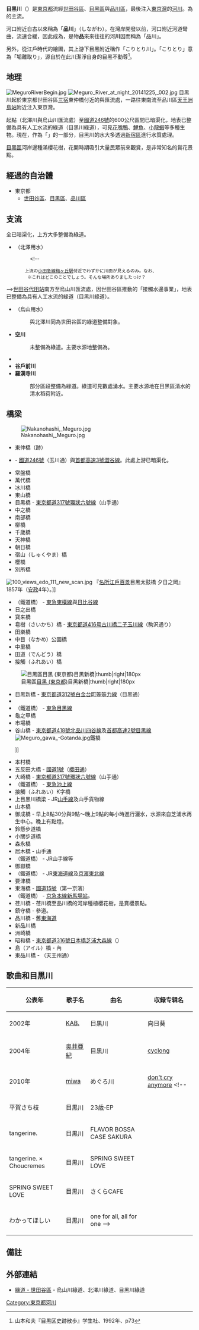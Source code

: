 {{Infobox river
| river_name      = 目黑川
| native_name     = 目黒川
| native_name_lang= ja
| image_name      = Megurogawa -01.jpg
| image_size      = 300px
| caption         = 春天的目黑川
| river_system    = {{link-ja|二級水系|二級水系}}目黑川
| origin          = [[武藏野台地|武藏野台地]]（[[世田谷區|世田谷區]]）
| mouth           = 
| progression     = [[東京灣|東京灣]]（[[品川區|品川區]]） 
| basin_countries =
| length          = 7.82公里
| elevation       =
| mouth_elevation =
| discharge       =
| watershed       = 45.8平方公里
| blank_name      = 類別
| blank_info      = 二級河川
}}
'''目黑川'''（{{jpn|j=目黒川|hg=めぐろがわ}}）是[[東京都|東京都]]流經[[世田谷區|世田谷區]]、[[目黑區|目黑區]]與[[品川區|品川區]]，最後注入[[東京灣|東京灣]]的[[河川|河川]]。為{{link-ja|二級水系|二級水系}}的主流。

河口附近自古以來稱為「'''品川'''」（しながわ）。在灣岸開發以前，河口附近河道彎曲，流速合緩，因此成為{{link-ja|品川湊|品川湊|港口}}，是物'''品'''來來往往的河'''川'''因而稱為「品川」。

另外，從江戶時代的繪圖，其上游下目黑附近稱作「こりとり川」。「こりとり」意為「垢離取り」，源自於在此川潔淨自身的目黑不動尊<ref>山本和夫『目黒区史跡散歩』学生社、1992年、p73</ref>。

== 地理 ==
[[File:MeguroRiverBegin.jpg|thumb]]
[[File:Meguro_River_at_night_20141225,_002.jpg|thumb]]
目黑川起於東京都世田谷區[[三宿|三宿]]東仲橋付近的{{link-ja|北澤川 (東京都)|北沢川 (東京都)|北澤川}}與{{link-ja|烏山川|烏山川}}匯流處，一路往東南流至品川區[[天王洲島站|天王洲島站]]附近注入東京灣。

起點（北澤川與烏山川匯流處）至[[國道246號|國道246號]]{{link-ja|大橋 (目黑川)|大橋 (目黒川)|大橋}}的600公尺區間已暗渠化，地表已整備為具有人工水流的綠道（目黑川綠道），可見[[花嘴鴨|花嘴鴨]]、[[鯉魚|鯉魚]]、[[小龍蝦|小龍蝦]]等多種生物。現在，作為「{{link-ja|清流復活事業|清流復活事業}}」的一部分，目黑川的水大多透過[[新宿區|新宿區]]{{link-ja|東京都下水道局|東京都下水道局}}{{link-ja|落合水再生中心|落合水再生センター]]}}進行水質處理。

[[目黑區|目黑區]]河岸邊種滿櫻花樹，花開時期吸引大量民眾前來觀賞，是非常知名的賞花景點。

== 經過的自治體 ==
* 東京都
** [[世田谷區|世田谷區]]、[[目黑區|目黑區]]、[[品川區|品川區]]

== 支流 ==
全已暗渠化，上方大多整備為綠道。
* '''{{link-ja|北澤川 (東京都)|北沢川 (東京都)|北澤川}}'''（北澤用水）
*:<!--
        上流の[[小田急小田原線|小田急線]][[梅ヶ丘駅|梅ヶ丘駅]]付近でわずかに川面が見えるのみ。なお、
         ※これはどこのことでしょう。そんな場所ありましたっけ？

-->[[世田谷代田站|世田谷代田站]]南方至烏山川匯流處，因世田谷區推動的「接觸水邊事業」，地表已整備為具有人工水流的綠道（目黑川綠道）。
* '''{{link-ja|烏山川|烏山川}}'''（烏山用水）
*:與北澤川同為世田谷區的綠道整備對象。
* '''空川'''
*:未整備為綠道。主要水源地整備為{{link-ja|駒場野公園|駒場野公園}}。
* '''{{link-ja|蛇崩川|蛇崩川}}'''
* '''谷戶前川'''
* '''羅漢寺川'''
*:部分區段整備為綠道。綠道可見數處湧水。主要水源地在目黑區清水的清水稻荷附近。

== 橋梁 ==
[[File:Nakanohashi,_Meguro.jpg|thumb]]
* 東仲橋（跡）
* {{link-ja|大橋 (目黑川)|大橋 (目黒川)|大橋}} - [[國道246號|國道246號]]（玉川通）與[[首都高速3號澀谷線|首都高速3號澀谷線]]。此處上游已暗渠化。
* 常盤橋
* 萬代橋
* 冰川橋
* 東山橋
* 目黑橋 - [[東京都道317號環狀六號線|東京都道317號環狀六號線]]（山手通）
* 中之橋
* 南部橋
* 柳橋
* 千歲橋
* 天神橋
* 朝日橋
* 宿山（しゅくやま）橋
* 櫻橋
* 別所橋
[[File:100_views_edo_111_new_scan.jpg|thumb]] 『[[名所江戶百景|名所江戶百景]]目黑太鼓橋 夕日之岡』 1857年（[[安政|安政]]4年）。]]
* （鐵道橋） - [[東急電鐵|東急]][[東急東橫線|東橫線]]與[[東京地下鐵日比谷線|日比谷線]]
* 日之出橋
* 寶来橋
* 皂樹（さいかち）橋 - [[東京都道416号古川橋二子玉川線|東京都道416号古川橋二子玉川線]]（駒沢通り） 
* 田樂橋
* 中目（なかめ）公園橋
* 中里橋
* 田道（でんどう）橋 
* 接觸（ふれあい）橋
[[File:Meguro_River_2012_April.JPG|目黑區[[目黑 (東京都)]]目黑新橋|thumb|right|180px]]
* 目黑新橋 - [[東京都道312號白金台町等等力線|東京都道312號白金台町等等力線]]（目黑通）
* {{link-ja|太鼓橋 (目黑區)|太鼓橋 (目黒区)|太鼓橋}}
* （鐵道橋） - [[東急電鐵|東急]][[目黑線|目黑線]]
* 龜之甲橋
* 市場橋
* 谷山橋 - [[東京都道418號北品川四谷線|東京都道418號北品川四谷線]]及[[首都高速2號目黑線|首都高速2號目黑線]] [[File:Meguro_gawa_-Gotanda.jpg|thumb]]鐵橋</center>]]
* 本村橋
* 五反田大橋 - [[國道1號_(日本)|國道1號]]（[[櫻田通|櫻田通]]）
* 大崎橋 - [[東京都道317號環狀六號線|東京都道317號環狀六號線]]（山手通）
* （鐵道橋） - [[東急電鐵|東急]][[東急池上線|池上線]]
* 接觸（ふれあい）K字橋
* 上目黑川橋梁 - JR[[山手線|山手線]]及山手貨物線
* 山本橋
* 御成橋 - 早上8點30分與9點〜晚上9點的每小時進行灑水，水源來自{{link-ja|東京都下水道局|東京都下水道局}}芝浦水再生中心。晚上有點燈。
* 鈴懸步道橋
* 小關步道橋
* 森永橋
* 居木橋 - 山手通
* （鐵道橋） - JR山手線等
* 御嶽橋
* （鐵道橋） - JR[[東海道線_(JR東日本)|東海道線]]及[[京濱東北線|京濱東北線]]
* 要津橋
* 東海橋 - [[國道15號|國道15號]]（第一京濱）
* （鐵道橋） - [[京濱急行電鐵|京急]][[京急本線|本線]][[新馬場站|新馬場站]]。
* 荏川橋 - 荏川橋至品川橋的河岸種植櫻花樹，是賞櫻景點。
* 鎮守橋 - {{link-ja|荏原神社|荏原神社}}參道。
* 品川橋 - 舊[[東海道|東海道]]
* 新品川橋
* 洲崎橋
* 昭和橋 - [[東京都道316號日本橋芝浦大森線|東京都道316號日本橋芝浦大森線]]（{{link-ja|海岸通|海岸通}}）
* 島（アイル）橋 - {{link-ja|東品川海上公園|東品川海上公園}}內
* 東品川橋 - （天王州通）

== 歌曲和目黒川 ==

{| class="wikitable" style="font-size: small;"
|-
! 公表年
! 歌手名
! 曲名
! 収録专辑名
|-
| 2002年
| [[KAB.|KAB.]]
| 目黒川
| 向日葵
|-
| 2004年
| [[奥井亜紀|奥井亜紀]]
| 目黒川
| [[cyclong|cyclong]]
|-
| 2010年
| [[miwa|miwa]]
| めぐろ川
| [[don't_cry_anymore|don't cry anymore]]
<!--
|-
| 平賀さち枝
| 目黒川
| 23歳‐EP
|-
| tangerine.
| 目黒川
| FLAVOR BOSSA CASE SAKURA
|-
| tangerine. × Choucremes
| 目黒川
| SPRING SWEET LOVE
|-
| SPRING SWEET LOVE
| 目黒川
| さくらCAFE
|-
| わかってほしい
| 目黒川
| one for all, all for one
-->
|}

== 備註 ==
{{reflist}}

== 外部連結 ==
{{commonscat|Meguro River}}
* [http://www.city.setagaya.lg.jp/kurashi/106/157/691/index.html 綠道 - 世田谷區] {{Wayback|url=http://www.city.setagaya.lg.jp/kurashi/106/157/691/index.html |date=20190611104109 }} - 烏山川綠道、北澤川綠道、目黑川綠道

{{DEFAULTSORT:Megurogawa}}
[[Category:東京都河川|Category:東京都河川]]